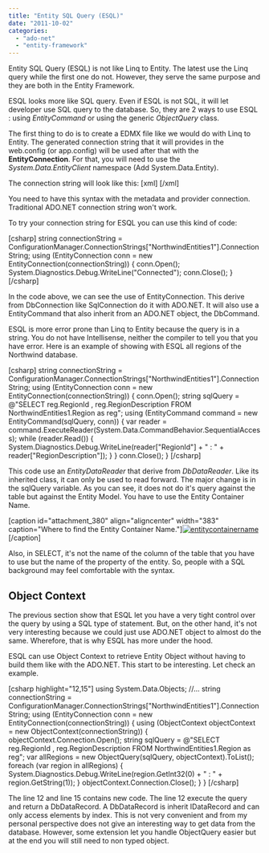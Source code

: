 ```yaml
---
title: "Entity SQL Query (ESQL)"
date: "2011-10-02"
categories: 
  - "ado-net"
  - "entity-framework"
---
```


Entity SQL Query (ESQL) is not like Linq to Entity. The latest use the Linq query while the first one do not. However, they serve the same purpose and they are both in the Entity Framework.

ESQL looks more like SQL query. Even if ESQL is not SQL, it will let developer use SQL query to the database. So, they are 2 ways to use ESQL : using _EntityCommand_ or using the generic _ObjectQuery_ class.

The first thing to do is to create a EDMX file like we would do with Linq to Entity. The generated connection string that it will provides in the web.config (or app.config) will be used after that with the **EntityConnection**. For that, you will need to use the _System.Data.EntityClient_ namespace (Add System.Data.Entity).

The connection string will look like this: \[xml\] <add name="NorthwindEntities1" connectionString="metadata=res://\*/NorthwindModel.csdl|res://\*/NorthwindModel.ssdl|res://\*/NorthwindModel.msl;provider=System.Data.SqlClient;provider connection string=&quot;Data Source=PATRICK-PC\\SQLEXPRESS;Initial Catalog=Northwind;Integrated Security=True;MultipleActiveResultSets=True&quot;" providerName="System.Data.EntityClient" /></connectionStrings> \[/xml\]

You need to have this syntax with the metadata and provider connection. Traditional ADO.NET connection string won't work.

To try your connection string for ESQL you can use this kind of code:

\[csharp\] string connectionString = ConfigurationManager.ConnectionStrings\["NorthwindEntities1"\].ConnectionString; using (EntityConnection conn = new EntityConnection(connectionString)) { conn.Open(); System.Diagnostics.Debug.WriteLine("Connected"); conn.Close(); } \[/csharp\]

In the code above, we can see the use of EntityConnection. This derive from DbConnection like SqlConnection do it with ADO.NET. It will also use a EntityCommand that also inherit from an ADO.NET object, the DbCommand.

ESQL is more error prone than Linq to Entity because the query is in a string. You do not have Intellisense, neither the compiler to tell you that you have error. Here is an example of showing with ESQL all regions of the Northwind database.

\[csharp\] string connectionString = ConfigurationManager.ConnectionStrings\["NorthwindEntities1"\].ConnectionString; using (EntityConnection conn = new EntityConnection(connectionString)) { conn.Open(); string sqlQuery = @"SELECT reg.RegionId , reg.RegionDescription FROM NorthwindEntities1.Region as reg"; using (EntityCommand command = new EntityCommand(sqlQuery, conn)) { var reader = command.ExecuteReader(System.Data.CommandBehavior.SequentialAccess); while (reader.Read()) { System.Diagnostics.Debug.WriteLine(reader\["RegionId"\] + " : " + reader\["RegionDescription"\]); } } conn.Close(); } \[/csharp\]

This code use an _EntityDataReader_ that derive from _DbDataReader_. Like its inherited class, it can only be used to read forward. The major change is in the sqlQuery variable. As you can see, it does not do it's query against the table but against the Entity Model. You have to use the Entity Container Name.

\[caption id="attachment\_380" align="aligncenter" width="383" caption="Where to find the Entity Container Name."\][![](http://patrickdesjardins.com/blog/wp-content/uploads/2011/09/entitycontainername.png "entitycontainername")](http://patrickdesjardins.com/blog/entity-sql-query-esql/entitycontainername)\[/caption\]

Also, in SELECT, it's not the name of the column of the table that you have to use but the name of the property of the entity. So, people with a SQL background may feel comfortable with the syntax.

## Object Context

The previous section show that ESQL let you have a very tight control over the query by using a SQL type of statement. But, on the other hand, it's not very interesting because we could just use ADO.NET object to almost do the same. Wherefore, that is why ESQL has more under the hood.

ESQL can use Object Context to retrieve Entity Object without having to build them like with the ADO.NET. This start to be interesting. Let check an example.

\[csharp highlight="12,15"\] using System.Data.Objects; //... string connectionString = ConfigurationManager.ConnectionStrings\["NorthwindEntities1"\].ConnectionString; using (EntityConnection conn = new EntityConnection(connectionString)) { using (ObjectContext objectContext = new ObjectContext(connectionString)) { objectContext.Connection.Open(); string sqlQuery = @"SELECT reg.RegionId , reg.RegionDescription FROM NorthwindEntities1.Region as reg"; var allRegions = new ObjectQuery<DbDataRecord>(sqlQuery, objectContext).ToList(); foreach (var region in allRegions) { System.Diagnostics.Debug.WriteLine(region.GetInt32(0) + " : " + region.GetString(1)); } objectContext.Connection.Close(); } } \[/csharp\]

The line 12 and line 15 contains new code. The line 12 execute the query and return a DbDataRecord. A DbDataRecord is inherit IDataRecord and can only access elements by index. This is not very convenient and from my personal perspective does not give an interesting way to get data from the database. However, some extension let you handle ObjectQuery easier but at the end you will still need to non typed object.

